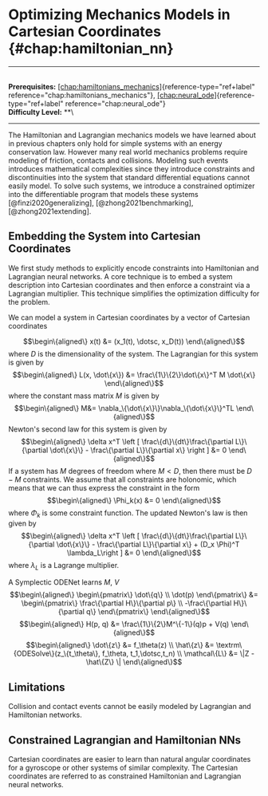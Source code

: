 # Optimizing Mechanics Models in Cartesian Coordinates \{#chap:hamiltonian_nn\}

------------------------------------------------------------------------

\
**Prerequisites:**
[\[chap:hamiltonians_mechanics\]](#chap:hamiltonians_mechanics)\{reference-type="ref+label"
reference="chap:hamiltonians_mechanics"\},
[\[chap:neural_ode\]](#chap:neural_ode)\{reference-type="ref+label"
reference="chap:neural_ode"\}\
**Difficulty Level:** \*\*\

------------------------------------------------------------------------

The Hamiltonian and Lagrangian mechanics models we have learned about in
previous chapters only hold for simple systems with an energy
conservation law. However many real world mechanics problems require
modeling of friction, contacts and collisions. Modeling such events
introduces mathematical complexities since they introduce constraints
and discontinuities into the system that standard differential equations
cannot easily model. To solve such systems, we introduce a constrained
optimizer into the differentiable program that models these systems
[@finzi2020generalizing], [@zhong2021benchmarking],
[@zhong2021extending].

## Embedding the System into Cartesian Coordinates

We first study methods to explicitly encode constraints into Hamiltonian
and Lagrangian neural networks. A core technique is to embed a system
description into Cartesian coordinates and then enforce a constraint via
a Lagrangian multiplier. This technique simplifies the optimization
difficulty for the problem.

We can model a system in Cartesian coordinates by a vector of Cartesian
coordinates

$$\begin\{aligned\}
    x(t) &= (x_1(t), \dotsc, x_D(t))
\end\{aligned\}$$ where $D$ is the dimensionality of the system. The
Lagrangian for this system is given by $$\begin\{aligned\}
    L(x, \dot\{x\}) &= \frac\{1\}\{2\}\dot\{x\}^T M \dot\{x\}
\end\{aligned\}$$ where the constant mass matrix $M$ is given by
$$\begin\{aligned\}
    M&= \nabla_\{\dot\{x\}\}\nabla_\{\dot\{x\}\}^TL
\end\{aligned\}$$ Newton's second law for this system is given by
$$\begin\{aligned\}
\delta x^T \left [ \frac\{d\}\{dt\}\frac\{\partial L\}\{\partial \dot\{x\}\} - \frac\{\partial L\}\{\partial x\} \right ] &= 0
\end\{aligned\}$$ If a system has $M$ degrees of freedom where $M < D$,
then there must be $D - M$ constraints. We assume that all constraints
are holonomic, which means that we can thus express the constraint in
the form $$\begin\{aligned\}
\Phi_k(x) &= 0
\end\{aligned\}$$ where $\Phi_k$ is some constraint function. The updated
Newton's law is then given by $$\begin\{aligned\}
\delta x^T \left [ \frac\{d\}\{dt\}\frac\{\partial L\}\{\partial \dot\{x\}\} - \frac\{\partial L\}\{\partial x\}   + (D_x \Phi)^T \lambda_L\right ] &= 0
\end\{aligned\}$$ where $\lambda_L$ is a Lagrange multiplier.

A Symplectic ODENet learns $M$, $V$ $$\begin\{aligned\}
\begin\{pmatrix\}
    \dot\{q\} \\
    \dot(p)
\end\{pmatrix\} &= \begin\{pmatrix\}
    \frac\{\partial H\}\{\partial p\} \\
    -\frac\{\partial H\}\{\partial q\}
\end\{pmatrix\}
\end\{aligned\}$$ $$\begin\{aligned\}
H(p, q) &= \frac\{1\}\{2\}M^\{-1\}(q)p + V(q)
\end\{aligned\}$$ $$\begin\{aligned\}
\dot\{z\} &= f_\theta(z) \\
\hat\{z\} &= \textrm\{ODESolve\}(z_\{t_\theta\}, f_\theta, t_1,\dotsc,t_n) \\
\mathcal\{L\} &= \|Z - \hat\{Z\} \|
\end\{aligned\}$$

## Limitations

Collision and contact events cannot be easily modeled by Lagrangian and
Hamiltonian networks.

## Constrained Lagrangian and Hamiltonian NNs

Cartesian coordinates are easier to learn than natural angular
coordinates for a gyroscope or other systems of similar complexity. The
Cartesian coordinates are referred to as constrained Hamiltonian and
Lagrangian neural networks.
